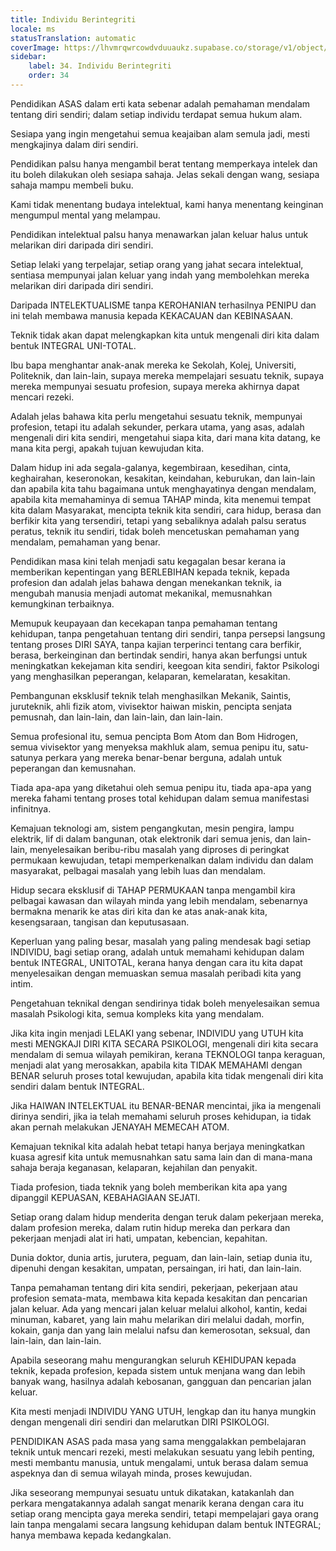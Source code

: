 ```yaml
---
title: Individu Berintegriti
locale: ms
statusTranslation: automatic
coverImage: https://lhvmrqwrcowdvduuaukz.supabase.co/storage/v1/object/public/strapi-uploads/small_cover-educacion-fundamental.webp-2d51a7828a2b1309555be27f7e2a61a0.webp
sidebar:
    label: 34. Individu Berintegriti
    order: 34
---
```

Pendidikan ASAS dalam erti kata sebenar adalah pemahaman mendalam tentang diri sendiri; dalam setiap individu terdapat semua hukum alam.

Sesiapa yang ingin mengetahui semua keajaiban alam semula jadi, mesti mengkajinya dalam diri sendiri.

Pendidikan palsu hanya mengambil berat tentang memperkaya intelek dan itu boleh dilakukan oleh sesiapa sahaja. Jelas sekali dengan wang, sesiapa sahaja mampu membeli buku.

Kami tidak menentang budaya intelektual, kami hanya menentang keinginan mengumpul mental yang melampau.

Pendidikan intelektual palsu hanya menawarkan jalan keluar halus untuk melarikan diri daripada diri sendiri.

Setiap lelaki yang terpelajar, setiap orang yang jahat secara intelektual, sentiasa mempunyai jalan keluar yang indah yang membolehkan mereka melarikan diri daripada diri sendiri.

Daripada INTELEKTUALISME tanpa KEROHANIAN terhasilnya PENIPU dan ini telah membawa manusia kepada KEKACAUAN dan KEBINASAAN.

Teknik tidak akan dapat melengkapkan kita untuk mengenali diri kita dalam bentuk INTEGRAL UNI-TOTAL.

Ibu bapa menghantar anak-anak mereka ke Sekolah, Kolej, Universiti, Politeknik, dan lain-lain, supaya mereka mempelajari sesuatu teknik, supaya mereka mempunyai sesuatu profesion, supaya mereka akhirnya dapat mencari rezeki.

Adalah jelas bahawa kita perlu mengetahui sesuatu teknik, mempunyai profesion, tetapi itu adalah sekunder, perkara utama, yang asas, adalah mengenali diri kita sendiri, mengetahui siapa kita, dari mana kita datang, ke mana kita pergi, apakah tujuan kewujudan kita.

Dalam hidup ini ada segala-galanya, kegembiraan, kesedihan, cinta, keghairahan, keseronokan, kesakitan, keindahan, keburukan, dan lain-lain dan apabila kita tahu bagaimana untuk menghayatinya dengan mendalam, apabila kita memahaminya di semua TAHAP minda, kita menemui tempat kita dalam Masyarakat, mencipta teknik kita sendiri, cara hidup, berasa dan berfikir kita yang tersendiri, tetapi yang sebaliknya adalah palsu seratus peratus, teknik itu sendiri, tidak boleh mencetuskan pemahaman yang mendalam, pemahaman yang benar.

Pendidikan masa kini telah menjadi satu kegagalan besar kerana ia memberikan kepentingan yang BERLEBIHAN kepada teknik, kepada profesion dan adalah jelas bahawa dengan menekankan teknik, ia mengubah manusia menjadi automat mekanikal, memusnahkan kemungkinan terbaiknya.

Memupuk keupayaan dan kecekapan tanpa pemahaman tentang kehidupan, tanpa pengetahuan tentang diri sendiri, tanpa persepsi langsung tentang proses DIRI SAYA, tanpa kajian terperinci tentang cara berfikir, berasa, berkeinginan dan bertindak sendiri, hanya akan berfungsi untuk meningkatkan kekejaman kita sendiri, keegoan kita sendiri, faktor Psikologi yang menghasilkan peperangan, kelaparan, kemelaratan, kesakitan.

Pembangunan eksklusif teknik telah menghasilkan Mekanik, Saintis, juruteknik, ahli fizik atom, vivisektor haiwan miskin, pencipta senjata pemusnah, dan lain-lain, dan lain-lain, dan lain-lain.

Semua profesional itu, semua pencipta Bom Atom dan Bom Hidrogen, semua vivisektor yang menyeksa makhluk alam, semua penipu itu, satu-satunya perkara yang mereka benar-benar berguna, adalah untuk peperangan dan kemusnahan.

Tiada apa-apa yang diketahui oleh semua penipu itu, tiada apa-apa yang mereka fahami tentang proses total kehidupan dalam semua manifestasi infinitnya.

Kemajuan teknologi am, sistem pengangkutan, mesin pengira, lampu elektrik, lif di dalam bangunan, otak elektronik dari semua jenis, dan lain-lain, menyelesaikan beribu-ribu masalah yang diproses di peringkat permukaan kewujudan, tetapi memperkenalkan dalam individu dan dalam masyarakat, pelbagai masalah yang lebih luas dan mendalam.

Hidup secara eksklusif di TAHAP PERMUKAAN tanpa mengambil kira pelbagai kawasan dan wilayah minda yang lebih mendalam, sebenarnya bermakna menarik ke atas diri kita dan ke atas anak-anak kita, kesengsaraan, tangisan dan keputusasaan.

Keperluan yang paling besar, masalah yang paling mendesak bagi setiap INDIVIDU, bagi setiap orang, adalah untuk memahami kehidupan dalam bentuk INTEGRAL, UNITOTAL, kerana hanya dengan cara itu kita dapat menyelesaikan dengan memuaskan semua masalah peribadi kita yang intim.

Pengetahuan teknikal dengan sendirinya tidak boleh menyelesaikan semua masalah Psikologi kita, semua kompleks kita yang mendalam.

Jika kita ingin menjadi LELAKI yang sebenar, INDIVIDU yang UTUH kita mesti MENGKAJI DIRI KITA SECARA PSIKOLOGI, mengenali diri kita secara mendalam di semua wilayah pemikiran, kerana TEKNOLOGI tanpa keraguan, menjadi alat yang merosakkan, apabila kita TIDAK MEMAHAMI dengan BENAR seluruh proses total kewujudan, apabila kita tidak mengenali diri kita sendiri dalam bentuk INTEGRAL.

Jika HAIWAN INTELEKTUAL itu BENAR-BENAR mencintai, jika ia mengenali dirinya sendiri, jika ia telah memahami seluruh proses kehidupan, ia tidak akan pernah melakukan JENAYAH MEMECAH ATOM.

Kemajuan teknikal kita adalah hebat tetapi hanya berjaya meningkatkan kuasa agresif kita untuk memusnahkan satu sama lain dan di mana-mana sahaja beraja keganasan, kelaparan, kejahilan dan penyakit.

Tiada profesion, tiada teknik yang boleh memberikan kita apa yang dipanggil KEPUASAN, KEBAHAGIAAN SEJATI.

Setiap orang dalam hidup menderita dengan teruk dalam pekerjaan mereka, dalam profesion mereka, dalam rutin hidup mereka dan perkara dan pekerjaan menjadi alat iri hati, umpatan, kebencian, kepahitan.

Dunia doktor, dunia artis, jurutera, peguam, dan lain-lain, setiap dunia itu, dipenuhi dengan kesakitan, umpatan, persaingan, iri hati, dan lain-lain.

Tanpa pemahaman tentang diri kita sendiri, pekerjaan, pekerjaan atau profesion semata-mata, membawa kita kepada kesakitan dan pencarian jalan keluar. Ada yang mencari jalan keluar melalui alkohol, kantin, kedai minuman, kabaret, yang lain mahu melarikan diri melalui dadah, morfin, kokain, ganja dan yang lain melalui nafsu dan kemerosotan, seksual, dan lain-lain, dan lain-lain.

Apabila seseorang mahu mengurangkan seluruh KEHIDUPAN kepada teknik, kepada profesion, kepada sistem untuk menjana wang dan lebih banyak wang, hasilnya adalah kebosanan, gangguan dan pencarian jalan keluar.

Kita mesti menjadi INDIVIDU YANG UTUH, lengkap dan itu hanya mungkin dengan mengenali diri sendiri dan melarutkan DIRI PSIKOLOGI.

PENDIDIKAN ASAS pada masa yang sama menggalakkan pembelajaran teknik untuk mencari rezeki, mesti melakukan sesuatu yang lebih penting, mesti membantu manusia, untuk mengalami, untuk berasa dalam semua aspeknya dan di semua wilayah minda, proses kewujudan.

Jika seseorang mempunyai sesuatu untuk dikatakan, katakanlah dan perkara mengatakannya adalah sangat menarik kerana dengan cara itu setiap orang mencipta gaya mereka sendiri, tetapi mempelajari gaya orang lain tanpa mengalami secara langsung kehidupan dalam bentuk INTEGRAL; hanya membawa kepada kedangkalan.

